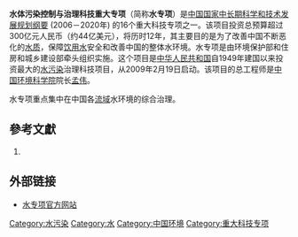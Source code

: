 '''水体污染控制与治理科技重大专项'''（简称'''水专项'''）是[[中国|中国]][[国家中长期科学和技术发展规划纲要|国家中长期科学和技术发展规划纲要]] (2006－2020年) 的16个重大科技专项之一。该项目投资总预算超过300亿元人民币（约44亿美元），将历时12年，其主要目的是为了改善中国不断恶化的[[水质|水质]]，保障[[饮用水|饮用水]]安全和改善中国的整体水环境。水专项是由环境保护部和住房和城乡建设部牵头组织实施。这个项目是[[中华人民共和国|中华人民共和国]]自1949年建国以来投资最大的[[水污染|水污染]]治理科技项目，从2009年2月19日启动。该项目的总工程师是[[中国环境科学院|中国环境科学院]]院长[[孟伟|孟伟]]。

水专项重点集中在中国各[[流域|流域]]水环境的综合治理。

==參考文獻==
<div class="references-small">
# {{SciDev|url=http://www.scidev.net/zh/news/zh-133832.html|title=中国启动一个大规模的水体污染控制与治理项目|by=Weixiao Chen and Yidong Gong|date=2009年3月17日}}
</div>

==外部链接==
* [http://nwpcp.mep.gov.cn/ 水专项官方网站] {{Wayback|url=http://nwpcp.mep.gov.cn/ |date=20090410022842 }}
[[Category:水污染|Category:水污染]]
[[Category:水|Category:水]]
[[Category:中国环境|Category:中国环境]]
[[Category:重大科技专项|Category:重大科技专项]]